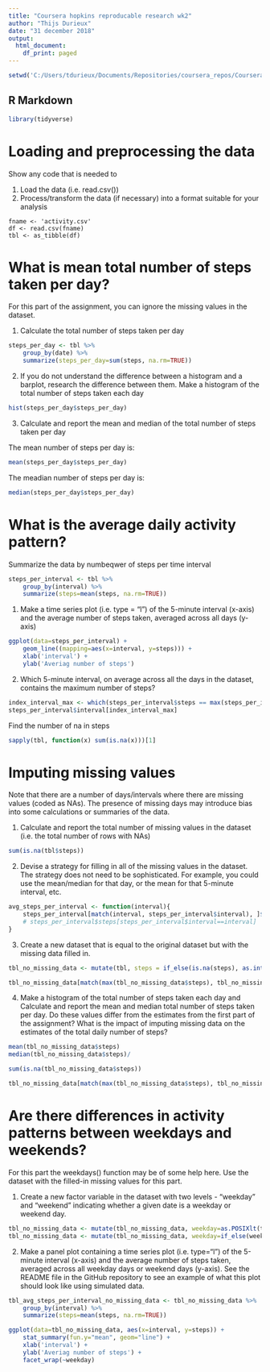 ```yaml
---
title: "Coursera hopkins reproducable research wk2"
author: "Thijs Durieux"
date: "31 december 2018"
output:
  html_document:
    df_print: paged
---
```


```r
setwd('C:/Users/tdurieux/Documents/Repositories/coursera_repos/Coursera_hopkins_reproducable_research_wk2')
```


## R Markdown

```r
library(tidyverse)
```

# Loading and preprocessing the data
Show any code that is needed to

1. Load the data (i.e. read.csv())
2. Process/transform the data (if necessary) into a format suitable for your analysis
```enter
fname <- 'activity.csv'
df <- read.csv(fname)
tbl <- as_tibble(df)
```

# What is mean total number of steps taken per day?
For this part of the assignment, you can ignore the missing values in the dataset.

1. Calculate the total number of steps taken per day
```r
steps_per_day <- tbl %>%
    group_by(date) %>%
    summarize(steps_per_day=sum(steps, na.rm=TRUE))
```

2. If you do not understand the difference between a histogram and a barplot, research the difference between them. Make a histogram of the total number of steps taken each day
```r
hist(steps_per_day$steps_per_day)
```

3. Calculate and report the mean and median of the total number of steps taken per day

The mean number of steps per day is:
```r
mean(steps_per_day$steps_per_day)
```

The meadian number of steps per day is:
```r
median(steps_per_day$steps_per_day)
```

# What is the average daily activity pattern?

Summarize the data by numbeqwer of steps per time interval
```r
steps_per_interval <- tbl %>%
    group_by(interval) %>%
    summarize(steps=mean(steps, na.rm=TRUE))
```

1. Make a time series plot (i.e. type = "l") of the 5-minute interval (x-axis) and the average number of steps taken, averaged across all days (y-axis)


```r
ggplot(data=steps_per_interval) +
    geom_line((mapping=aes(x=interval, y=steps))) + 
    xlab('interval') +
    ylab('Averiag number of steps')
```

2. Which 5-minute interval, on average across all the days in the dataset, contains the maximum number of steps?
```r
index_interval_max <- which(steps_per_interval$steps == max(steps_per_interval$steps))
steps_per_interval$interval[index_interval_max]
```

Find the number of na in steps
```r
sapply(tbl, function(x) sum(is.na(x)))[1]
```

# Imputing missing values
Note that there are a number of days/intervals where there are missing values (coded as  NAs). The presence of missing days may introduce bias into some calculations or summaries of the data.

1. Calculate and report the total number of missing values in the dataset (i.e. the total number of rows with NAs)
```r
sum(is.na(tbl$steps))

```

2. Devise a strategy for filling in all of the missing values in the dataset. The strategy does not need to be sophisticated. For example, you could use the mean/median for that day, or the mean for that 5-minute interval, etc.

```r
avg_steps_per_interval <- function(interval){
    steps_per_interval[match(interval, steps_per_interval$interval), ]$steps
    # steps_per_interval$steps[steps_per_interval$interval==interval]
}

```

3. Create a new dataset that is equal to the original dataset but with the missing data filled in.

```r
tbl_no_missing_data <- mutate(tbl, steps = if_else(is.na(steps), as.integer(avg_steps_per_interval(interval)), steps))
```

```r
tbl_no_missing_data[match(max(tbl_no_missing_data$steps), tbl_no_missing_data$steps), ]$interval
```


4. Make a histogram of the total number of steps taken each day and Calculate and report the mean and median total number of steps taken per day. Do these values differ from the estimates from the first part of the assignment? What is the impact of imputing missing data on the estimates of the total daily number of steps?


```r
mean(tbl_no_missing_data$steps)
median(tbl_no_missing_data$steps)/
```

```r
sum(is.na(tbl_no_missing_data$steps))

```

```r
tbl_no_missing_data[match(max(tbl_no_missing_data$steps), tbl_no_missing_data$steps), ]$interval
```
# Are there differences in activity patterns between weekdays and weekends?
For this part the weekdays() function may be of some help here. Use the dataset with the filled-in missing values for this part.

1. Create a new factor variable in the dataset with two levels - "weekday" and "weekend" indicating whether a given date is a weekday or weekend day.

```r
tbl_no_missing_data <- mutate(tbl_no_missing_data, weekday=as.POSIXlt(tbl_no_missing_data$date)$wday)
tbl_no_missing_data <- mutate(tbl_no_missing_data, weekday=if_else(weekday %in% c(0, 6), 0, 1))
```

2. Make a panel plot containing a time series plot (i.e.  type="l") of the 5-minute interval (x-axis) and the average number of steps taken, averaged across all weekday days or weekend days (y-axis). See the README file in the GitHub repository to see an example of what this plot should look like using simulated data.
```r
tbl_avg_steps_per_interval_no_missing_data <- tbl_no_missing_data %>%
    group_by(interval) %>%
    summarize(steps=mean(steps, na.rm=TRUE))
```

```r
ggplot(data=tbl_no_missing_data, aes(x=interval, y=steps)) +
    stat_summary(fun.y="mean", geom="line") +
    xlab('interval') +
    ylab('Averiag number of steps') +
    facet_wrap(~weekday)
```